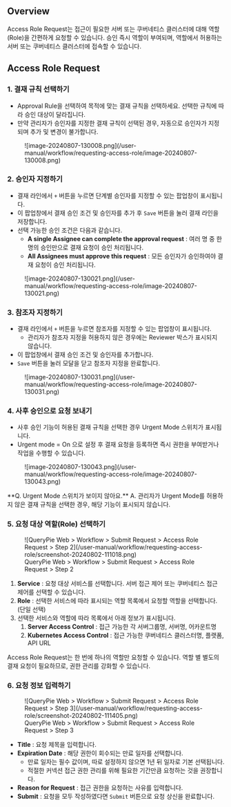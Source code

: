 
## Overview

Access Role Request는 접근이 필요한 서버 또는 쿠버네티스 클러스터에 대해 역할(Role)을 간편하게 요청할 수 있습니다. 승인 즉시 역할이 부여되며, 역할에서 허용하는 서버 또는 쿠버네티스 클러스터에 접속할 수 있습니다.


## Access Role Request

### 1. 결재 규칙 선택하기

* Approval Rule을 선택하여 목적에 맞는 결재 규칙을 선택하세요. 선택한 규칙에 따라 승인 대상이 달라집니다. 
* 만약 관리자가 승인자를 지정한 결재 규칙이 선택된 경우, 자동으로 승인자가 지정되며 추가 및 변경이 불가합니다.

<figure data-layout="center" data-align="center">
![image-20240807-130008.png](/user-manual/workflow/requesting-access-role/image-20240807-130008.png)
</figure>

### 2. 승인자 지정하기

* 결재 라인에서 `+` 버튼을 누르면 단계별 승인자를 지정할 수 있는 팝업창이 표시됩니다. 
* 이 팝업창에서 결재 승인 조건 및 승인자를 추가 후 `Save` 버튼을 눌러 결재 라인을 저장합니다.
* 선택 가능한 승인 조건은 다음과 같습니다. 
    *  **A single Assignee can complete the approval request**  : 여러 명 중 한 명의 승인만으로 결재 요청이 승인 처리됩니다.
    *  **All Assignees must approve this request**  : 모든 승인자가 승인하여야 결재 요청이 승인 처리됩니다.

<figure data-layout="center" data-align="center">
![image-20240807-130021.png](/user-manual/workflow/requesting-access-role/image-20240807-130021.png)
</figure>

### 3. 참조자 지정하기

* 결재 라인에서 `+` 버튼을 누르면 참조자를 지정할 수 있는 팝업창이 표시됩니다. 
    * 관리자가 참조자 지정을 허용하지 않은 경우에는 Reviewer 박스가 표시되지 않습니다. 
* 이 팝업창에서 결재 승인 조건 및 승인자를 추가합니다. 
* `Save` 버튼을 눌러 모달을 닫고 참조자 지정을 완료합니다.

<figure data-layout="center" data-align="center">
![image-20240807-130031.png](/user-manual/workflow/requesting-access-role/image-20240807-130031.png)
</figure>

### 4. 사후 승인으로 요청 보내기

* 사후 승인 기능이 허용된 결재 규칙을 선택한 경우 Urgent Mode 스위치가 표시됩니다. 
* Urgent mode = On 으로 설정 후 결재 요청을 등록하면 즉시 권한을 부여받거나 작업을 수행할 수 있습니다.

<figure data-layout="center" data-align="center">
![image-20240807-130043.png](/user-manual/workflow/requesting-access-role/image-20240807-130043.png)
</figure>

<Callout type="important">
**Q. Urgent Mode 스위치가 보이지 않아요.**
A. 관리자가 Urgent Mode를 허용하지 않은 결재 규칙을 선택한 경우, 해당 기능이 표시되지 않습니다.
</Callout>

### 5. 요청 대상 역할(Role) 선택하기

<figure data-layout="center" data-align="center">
![QueryPie Web &gt; Workflow &gt; Submit Request &gt; Access Role Request &gt; Step 2](/user-manual/workflow/requesting-access-role/screenshot-20240802-111018.png)
<figcaption>
QueryPie Web &gt; Workflow &gt; Submit Request &gt; Access Role Request &gt; Step 2
</figcaption>
</figure>

1.  **Service**  : 요청 대상 서비스를 선택합니다. 서버 접근 제어 또는 쿠버네티스 접근 제어를 선택할 수 있습니다. 
2.  **Role**  : 선택한 서비스에 따라 표시되는 역할 목록에서 요청할 역할을 선택합니다. (단일 선택)
3. 선택한 서비스와 역할에 따라 목록에서 아래 정보가 표시됩니다. 
    1.  **Server Access Control**  : 접근 가능한 각 서버그룹명, 서버명, 어카운트명
    2.  **Kubernetes Access Control**  : 접근 가능한 쿠버네티스 클러스터명, 플랫폼, API URL 

<Callout type="important">
Access Role Request는 한 번에 하나의 역할만 요청할 수 있습니다. 역할 별 별도의 결재 요청이 필요하므로, 권한 관리를 강화할 수 있습니다.
</Callout>

### 6. 요청 정보 입력하기

<figure data-layout="center" data-align="center">
![QueryPie Web &gt; Workflow &gt; Submit Request &gt; Access Role Request &gt; Step 3](/user-manual/workflow/requesting-access-role/screenshot-20240802-111405.png)
<figcaption>
QueryPie Web &gt; Workflow &gt; Submit Request &gt; Access Role Request &gt; Step 3
</figcaption>
</figure>

*  **Title**  : 요청 제목을 입력합니다.
*  **Expiration Date**  : 해당 권한이 회수되는 만료 일자를 선택합니다.
    * 만료 일자는 필수 값이며, 따로 설정하지 않으면 1년 뒤 일자로 기본 선택됩니다.
    * 적절한 커넥션 접근 권한 관리를 위해 필요한 기간만큼 요청하는 것을 권장합니다.
*  **Reason for Request**  : 접근 권한을 요청하는 사유를 입력합니다.
*  **Submit**  : 요청을 모두 작성하였다면 `Submit` 버튼으로 요청 상신을 완료합니다.
